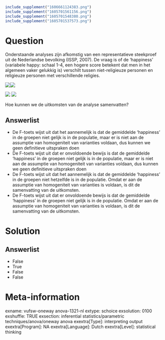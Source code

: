 ```r
include_supplement("1606661124383.png")
include_supplement("1605701561156.png")
include_supplement("1605701548380.png")
include_supplement("1605701537573.png")
```

Question
========
Onderstaande analyses zijn afkomstig van een representatieve steekproef
uit de Nederlandse bevolking (ISSP, 2007). De vraag is of de ‘happiness’
(variabele happy: schaal 1-4, een hogere score betekent dat men in het
algemeen vaker gelukkig is) verschilt tussen niet-religieuze personen en
religieuze personen met verschillende religies.  
  
![](1606661124383.png)![](1605701561156.png)
  
  
![](1605701548380.png) ![](1605701537573.png)
  
Hoe kunnen we de uitkomsten van de analyse samenvatten?

Answerlist
----------
* De F-toets wijst uit dat het aannemelijk is dat de gemiddelde
  ‘happiness’ in de groepen niet gelijk is in de populatie, maar er is
  niet aan de assumptie van homogeniteit van varianties voldaan, dus
  kunnen we geen definitieve uitspraken doen
* De F-toets wijst uit dat er onvoldoende bewijs is dat de gemiddelde
  ‘happiness’ in de groepen niet gelijk is in de populatie, maar er is
  niet aan de assumptie van homogeniteit van varianties voldaan, dus
  kunnen we geen definitieve uitspraken doen
* De F-toets wijst uit dat het aannemelijk is dat de gemiddelde
  ‘happiness’ in de groepen niet hetzelfde is in de populatie. Omdat er
  aan de assumptie van homogeniteit van varianties is voldaan, is dit de
  samenvatting van de uitkomsten.
* De F-toets wijst uit dat er onvoldoende bewijs is dat de gemiddelde
  ‘happiness’ in de groepen niet gelijk is in de populatie. Omdat er aan
  de assumptie van homogeniteit van varianties is voldaan, is dit de
  samenvatting van de uitkomsten.

Solution
========










Answerlist
----------
* False
* True
* False
* False

Meta-information
================
exname: vufsw-oneway anova-1321-nl
extype: schoice
exsolution: 0100
exshuffle: TRUE
exsection: inferential statistics/parametric techniques/anova/oneway anova
exextra[Type]: interpreting output
exextra[Program]: NA
exextra[Language]: Dutch
exextra[Level]: statistical thinking

